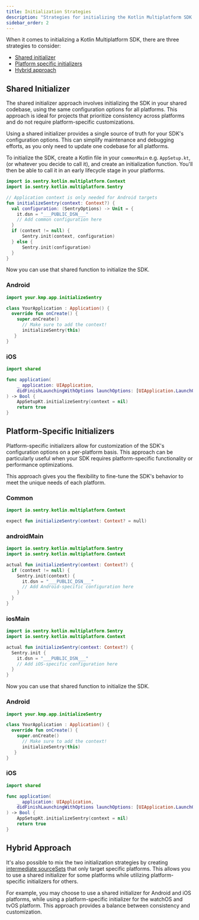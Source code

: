 ```yaml
---
title: Initialization Strategies
description: "Strategies for initializing the Kotlin Multiplatform SDK."
sidebar_order: 2
---
```


When it comes to initializing a Kotlin Multiplatform SDK, there are three strategies to consider:

- [Shared initializer](#shared-initializer)
- [Platform specific initializers](#platform-specific-initializers)
- [Hybrid approach](#hybrid-approach)

## Shared Initializer

The shared initializer approach involves initializing the SDK in your shared codebase, using the same configuration options for all platforms. This approach is ideal for projects that prioritize consistency across platforms and do not require platform-specific customizations.

Using a shared initializer provides a single source of truth for your SDK's configuration options. This can simplify maintenance and debugging efforts, as you only need to update one codebase for all platforms.

To initialize the SDK, create a Kotlin file in your `commonMain` e.g. `AppSetup.kt`, (or whatever you decide to call it), and create an initialization function. You'll then be able to call it in an early lifecycle stage in your platforms.

```kotlin {filename:AppSetup.kt}
import io.sentry.kotlin.multiplatform.Context
import io.sentry.kotlin.multiplatform.Sentry

// Application context is only needed for Android targets
fun initializeSentry(context: Context?) {
  val configuration: (SentryOptions) -> Unit = {
    it.dsn = "___PUBLIC_DSN___"
    // Add common configuration here
  }
  if (context != null) {
      Sentry.init(context, configuration)
  } else {
      Sentry.init(configuration)
  }
}
```

Now you can use that shared function to initialize the SDK.

### Android

```kotlin {filename:MainActivity.kt}
import your.kmp.app.initializeSentry

class YourApplication : Application() {
  override fun onCreate() {
    super.onCreate()
      // Make sure to add the context!
      initializeSentry(this)
   }
}
```

### iOS

```swift {filename:AppDelegate.swift}
import shared

func application(
    _ application: UIApplication,
    didFinishLaunchingWithOptions launchOptions: [UIApplication.LaunchOptionsKey : Any]? = nil
) -> Bool {
    AppSetupKt.initializeSentry(context = nil)
    return true
}
```

## Platform-Specific Initializers

Platform-specific initializers allow for customization of the SDK's configuration options on a per-platform basis. This approach can be particularly useful when your SDK requires platform-specific functionality or performance optimizations.

This approach gives you the flexibility to fine-tune the SDK's behavior to meet the unique needs of each platform.

### Common

```kotlin {filename:commonMain/AppSetup.kt}
import io.sentry.kotlin.multiplatform.Context

expect fun initializeSentry(context: Context? = null)
```

### androidMain

```kotlin {filename:androidMain/AppSetup.kt}
import io.sentry.kotlin.multiplatform.Sentry
import io.sentry.kotlin.multiplatform.Context

actual fun initializeSentry(context: Context?) {
  if (context != null) {
    Sentry.init(context) {
      it.dsn = "___PUBLIC_DSN___"
      // Add Android-specific configuration here
    }
  }
}
```

### iosMain

```kotlin {filename:iosMain/AppSetup.kt}
import io.sentry.kotlin.multiplatform.Sentry
import io.sentry.kotlin.multiplatform.Context

actual fun initializeSentry(context: Context?) {
  Sentry.init {
    it.dsn = "___PUBLIC_DSN___"
    // Add iOS-specific configuration here
  }
}
```

Now you can use that shared function to initialize the SDK.

### Android

```kotlin {filename:MainActivity.kt}
import your.kmp.app.initializeSentry

class YourApplication : Application() {
  override fun onCreate() {
    super.onCreate()
      // Make sure to add the context!
      initializeSentry(this)
   }
}
```

### iOS

```swift {filename:AppDelegate.swift}
import shared

func application(
    _ application: UIApplication,
    didFinishLaunchingWithOptions launchOptions: [UIApplication.LaunchOptionsKey : Any]? = nil
) -> Bool {
    AppSetupKt.initializeSentry(context = nil)
    return true
}
```

## Hybrid Approach

It's also possible to mix the two initialization strategies by creating [intermediate sourceSets](https://kotlinlang.org/docs/multiplatform-hierarchy.html) that only target specific platforms. This allows you to use a shared initializer for some platforms while utilizing platform-specific initializers for others.

For example, you may choose to use a shared initializer for Android and iOS platforms, while using a platform-specific initializer for the watchOS and tvOS platform. This approach provides a balance between consistency and customization.
